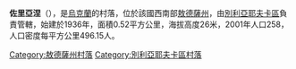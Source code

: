 {{coord|46|38|26|N|30|26|28|E|scale:30000|display=title}}

'''佐里亞涅'''（{{lang-uk|Зоряне}}），是[[烏克蘭|烏克蘭]]的村落，位於該國西南部[[敖德薩州|敖德薩州]]，由[[別利亞耶夫卡區_(烏克蘭)|別利亞耶夫卡區]]負責管轄，始建於1936年，面積0.52平方公里，海拔高度26米，2001年人口258，人口密度每平方公里496.15人。

{{DEFAULTSORT:Зоряне}}
[[Category:敖德薩州村落|Category:敖德薩州村落]]
[[Category:別利亞耶夫卡區村落|Category:別利亞耶夫卡區村落]]


{{Odessa-geo-stub}}